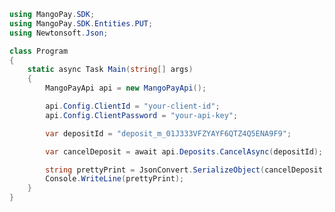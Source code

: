 ```csharp .NET 
using MangoPay.SDK;
using MangoPay.SDK.Entities.PUT;
using Newtonsoft.Json;

class Program
{
    static async Task Main(string[] args)
    {
        MangoPayApi api = new MangoPayApi();

        api.Config.ClientId = "your-client-id";
        api.Config.ClientPassword = "your-api-key";

        var depositId = "deposit_m_01J333VFZYAYF6QTZ4Q5ENA9F9";

        var cancelDeposit = await api.Deposits.CancelAsync(depositId);

        string prettyPrint = JsonConvert.SerializeObject(cancelDeposit, Formatting.Indented);
        Console.WriteLine(prettyPrint);
    }
}
```